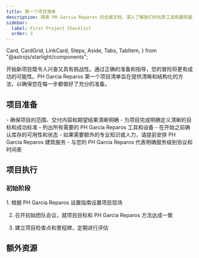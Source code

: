 ```yaml
---
title: 第一个项目清单
description: 探索 PH Garcia Reparos 的全面文档，深入了解我们的优质工具和建筑服务。
sidebar:
  label: First Project Checklist
  order: 3
---
```


  Card,
  CardGrid,
  LinkCard,
  Steps,
  Aside,
  Tabs,
  TabItem,
} from "@astrojs/starlight/components";

开始新项目既令人兴奋又具有挑战性。通过正确的准备和指导，您的冒险将更有成功的可能性。PH Garcia Reparos 第一个项目清单旨在提供清晰和结构化的方法，以确保您在每一步都做好了充分的准备。

## 项目准备

<CardGrid>
  <Card title="范围和目标">
    - 确保项目的范围、交付内容和期望结果清晰明确
    - 为项目完成明确定义清晰的目标和成功标准
  </Card>
  <Card title="工具和设备">
    - 列出所有需要的 PH Garcia Reparos 工具和设备
    - 在开始之前确认库存的可用性和状态
  </Card>
  <Card title="安排服务">
    - 如果需要额外的专业知识或人力，请提前安排 PH Garcia Reparos 建筑服务
    - 与您的 PH Garcia Reparos 代表明确服务级别协议和时间表
  </Card>
</CardGrid>

## 项目执行
### 初始阶段
<Steps>
1. 根据 PH Garcia Reparos 设置指南设置项目现场

2. 召开初始团队会议，就项目目标和 PH Garcia Reparos 方法达成一致

3. 建立项目检查点和里程碑，定期进行评估
</Steps>


## 额外资源
<CardGrid>
<LinkCard
  title="详细指南"
  description="访问 PH Garcia Reparos 工具和服务的深度文档和用户手册。"
  href="zh-cn/guides/getting-started"
/>
<LinkCard
  title="支持联系人"
  description="保持 PH Garcia Reparos 支持的联系人详细信息，可在项目期间提供帮助。"
  href="zh-cn/guides/getting-started"
/>
<LinkCard
  title="高级学习"
  description="探索 PH Garcia Reparos 提供的进一步教育资源，以完善您的技能和知识基础。"
  href="zh-cn/guides/getting-started"
/>
</CardGrid>
